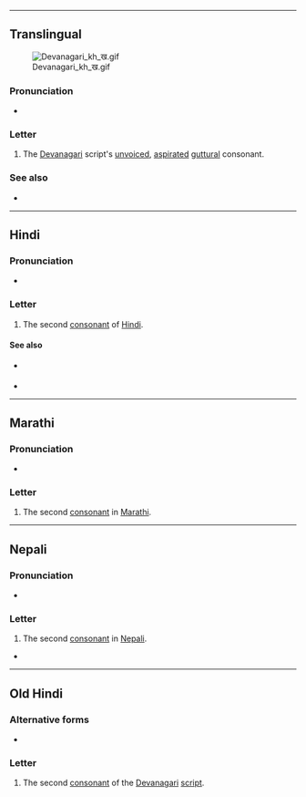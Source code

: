 {{also|ख़}}
{{character info}}

----
==Translingual==
[[File:Devanagari kh ख.gif|thumb]]

===Pronunciation===
* {{IPA|mul|/kʰə/}}

===Letter===
{{mul-Deva|kha}}

# The [[Devanagari]] script's [[unvoiced]], [[aspirated]] [[guttural]] consonant.

===See also===
* {{list:Devanagari script letters/mul}}

----

==Hindi==

===Pronunciation===
* {{hi-IPA|ख.}}

===Letter===
{{head|hi|letter}}

# The second [[consonant]] of [[Hindi]].

====See also====
* {{sense|nuqta form}} {{l|hi|ख़}}
* {{list:Devanagari script letters/hi}}

----

==Marathi==

===Pronunciation===
* {{IPA|mr|/kʰə/}}

===Letter===
{{head|mr|letter}}

# The second [[consonant]] in [[Marathi]].

----
==Nepali==

===Pronunciation===
* {{ne-IPA}}

===Letter===
{{head|ne|letter}}

# The second [[consonant]] in [[Nepali]].

* 

----

==Old Hindi==

===Alternative forms===
* {{alter|inc-ohi|ष||especially in Perso-Arabic borrowings}}

===Letter===
{{head|inc-ohi|letter}}

# The second [[consonant]] of the [[Devanagari]] [[script]].